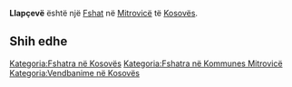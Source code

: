 {{Fshat në Kosovës
 | Emri                = Llapçevë
| sqi_D_name = Llapçevë
| sqi_D_FULL_NAME_RO = Llapçevë
| sqi_D_FULL_NAME_ND_RO = Llapceve
| sqi_D_SORT_NAME_RG = LLAPCEVE
| sqi_D_FULL_NAME_RG = Llapçevë
| sqi_D_FULL_NAME_ND_RG = Llapceve
| sqi_V_name = Labiçeva
| sqi_V_FULL_NAME_RO = Labiçeva Labuqevë Llapqevë
| sqi_V_FULL_NAME_ND_RO = Labiceva Labuqeve Llapqeve
| sqi_V_SORT_NAME_RG = LABICEVA LABUQEVE LLAPQEVE
| sqi_V_FULL_NAME_RG = Labiçeva Labuqevë Llapqevë
| sqi_V_FULL_NAME_ND_RG = Labiceva Labuqeve Llapqeve
| srp_N_name = Labučevo
| srp_N_FULL_NAME_RO = Labučevo
| srp_N_FULL_NAME_ND_RO = Labucevo
| srp_N_SORT_NAME_RG = LABUCEVO
| srp_N_FULL_NAME_RG = Labučevo
| srp_N_FULL_NAME_ND_RG = Labucevo
| srp_NS_name = Лабучево
| srp_NS_FULL_NAME_RO = Лабучево
| srp_NS_FULL_NAME_ND_RO = Лабучево
| srp_NS_SORT_NAME_RG = ЛАБУЧЕВО
| srp_NS_FULL_NAME_RG = Лабучево
| srp_NS_FULL_NAME_ND_RG = Лабучево
| srp_VS_name = Лабућево
| srp_VS_FULL_NAME_RO = Лабућево
| srp_VS_FULL_NAME_ND_RO = Лабућево
| srp_VS_SORT_NAME_RG = ЛАБУЋЕВО
| srp_VS_FULL_NAME_RG = Лабућево
| srp_VS_FULL_NAME_ND_RG = Лабућево

 | Emri (Rasa dhanore) = 
 | Figura              = 
 | Shteti              = Kosovo
 | Komuna              = Mitrovicë
 | Kodi postar         = 
 | Sipërfaqja          = 

 | Popullsia           = 

 | Regj. i popullsisë  = 
 | Dend. e popullsisë  = 
 | Faqja zyrtare       = 
 <!--- Koordinatat ----> 
 | Gjerësia            = 42.504722
 | Gjatësia            = 20.584444
 | Lartësia            = 
}}
'''Llapçevë''' është një [[Fshat]] në [[Mitrovicë]] të [[Kosovës]].

<!-- == Gjeografia == -->
<!-- == Historia == -->
<!-- == Demografia == -->
== Shih edhe ==
{{Komuna Mitrovicë}}
{{Kosovo-Administrata-Cung}}

[[Kategoria:Fshatra në Kosovës]]
[[Kategoria:Fshatra në Kommunes Mitrovicë]]
[[Kategoria:Vendbanime në Kosovës]]